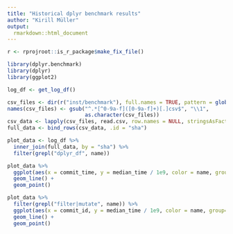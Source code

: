 ```yaml
---
title: "Historical dplyr benchmark results"
author: "Kirill Müller"
output:
  rmarkdown::html_document
---
```


```r
r <- rprojroot::is_r_package$make_fix_file()

library(dplyr.benchmark)
library(dplyr)
library(ggplot2)
```

```r
log_df <- get_log_df()
```

```r
csv_files <- dir(r("inst/benchmark"), full.names = TRUE, pattern = glob2rx("*.csv"))
names(csv_files) <- gsub("^.*[^0-9a-f]([0-9a-f]+)[.]csv$", "\\1",
                         as.character(csv_files))
csv_data <- lapply(csv_files, read.csv, row.names = NULL, stringsAsFactors = FALSE)
full_data <- bind_rows(csv_data, .id = "sha")
```

```r
plot_data <- log_df %>%
  inner_join(full_data, by = "sha") %>%
  filter(grepl("dplyr_df", name))
```


```r
plot_data %>%
  ggplot(aes(x = commit_time, y = median_time / 1e9, color = name, group = name)) +
  geom_line() +
  geom_point()
```



```r
plot_data %>%
  filter(grepl("filter|mutate", name)) %>% 
  ggplot(aes(x = commit_id, y = median_time / 1e9, color = name, group=name)) +
  geom_line() +
  geom_point()
```

